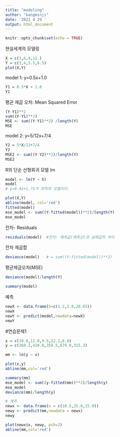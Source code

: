 ---
title: "modeling"
author: "kangminji"
date: '2021 4 29 '
output: html_document
---

```{r setup, include=FALSE}
knitr::opts_chunk$set(echo = TRUE)
```

현실세계의 모델링
```{r}
X = c(3,6,9,12.)
Y = c(3,4,5.5,6.5)
plot(X,Y)
```

model 1: y=0.5x+1.0
```{r}
Y1 = 0.5*X + 1.0
Y1
```

평균 제곱 오차: Mean Squared Error
```{r}
(Y-Y1)**2
sum((Y-Y1)**2)
MSE <- sum((Y-Y1)**2) /length(Y)
MSE
```

model 2: y=5/12x+7/4
```{r}
Y2 = 5*X/12+7/4
Y2
MSE2 <- sum((Y-Y2)**2)/length(Y)
MSE2
```

R의 단순 선형회귀 모델 lm
```{r}
model <- lm(Y ~ X)
model
# y=0.4x+1.75가 최적의 모델이다.

plot(X,Y)
abline(model, col='red')
fitted(model)
mse_model <- sum((Y-fitted(model))**2)/length(Y)
mse_model
```

잔차- Residuals
```{r}
residuals(model)  #잔차: 예측값(예측선)과 실제값의 차이

```

잔차 제곱합
```{r}
deviance(model)   # = sum((Y-fitted(model))**2)
```

평균제곱오차(MSE)
```{r}
deviance(model)/length(Y)

summary(model)
```

예측
```{r}
newX <- data.frame(X=c(1.2,2.0,20.65))
newX 
newY <- predict(model,newdata=newX)
newY
```
#연습문제1
```{r}
x = c(10.0,12.0,9.5,22.2,8.0)
y = c(360.2,420.0,359.5,679.0,315.3)

mm <- lm(y ~ x)

plot(x,y)
abline(mm,col='red')

summary(mm)
mse_model <- sum((y-fitted(mm))**2)/length(y)
mse_model
deviance(mm)/length(y)

# 예측
newx <- data.frame(x = c(10.5,25.0,15.0))
newy <- predict(mm,newdata = newx)
newy

plot(newx$x, newy, pch=2)
abline(mm,col='red')
```





